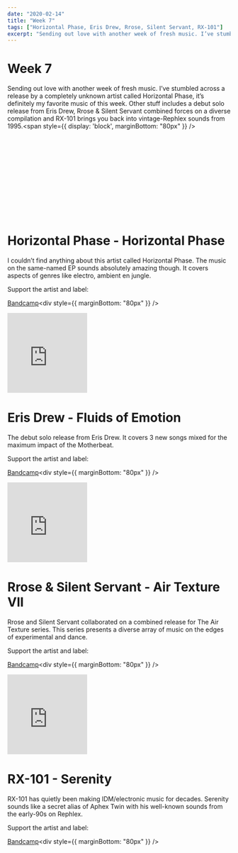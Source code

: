 ```yaml
---
date: "2020-02-14"
title: "Week 7"
tags: ["Horizontal Phase, Eris Drew, Rrose, Silent Servant, RX-101"]
excerpt: "Sending out love with another week of fresh music. I’ve stumbled across a release by a completely unknown artist called Horizontal Phase, it’s definitely my favorite music of this week. Other stuff includes a debut solo release from Eris Drew, Rrose & Silent Servant combined forces on a diverse compilation and RX-101 brings you back into vintage-Rephlex sounds from 1995."
---
```


# Week 7

Sending out love with another week of fresh music. I’ve stumbled across a release by a completely unknown artist called Horizontal Phase, it’s definitely my favorite music of this week. Other stuff includes a debut solo release from Eris Drew, Rrose & Silent Servant combined forces on a diverse compilation and RX-101 brings you back into vintage-Rephlex sounds from 1995.<span style={{ display: 'block', marginBottom: "80px" }} />

<iframe style="border: 0; width: 180px; height: 180px;" src="" seamless>
  <a href="http://conradpack.bandcamp.com/album/horizontal-phase">
    Horizontal Phase by Horizontal Phase
  </a>
</iframe>

# Horizontal Phase - Horizontal Phase

I couldn’t find anything about this artist called Horizontal Phase. The music on the same-named EP sounds absolutely amazing though. It covers aspects of genres like electro, ambient en jungle.

Support the artist and label:

[Bandcamp](https://conradpack.bandcamp.com/album/horizontal-phase)<div style={{ marginBottom: "80px" }} />

<iframe
  style="border: 0; width: 180px; height: 180px;"
  src="https://bandcamp.com/EmbeddedPlayer/album=2387994345/size=large/bgcol=ffffff/linkcol=0687f5/tracklist=false/transparent=true/"
  seamless
>
  <a href="http://erisdrew.bandcamp.com/album/fluids-of-emotion-it-44">
    Fluids of Emotion [IT 44] by Eris Drew
  </a>
</iframe>

# Eris Drew - Fluids of Emotion

The debut solo release from Eris Drew. It covers 3 new songs mixed for the maximum impact of the Motherbeat.

Support the artist and label:

[Bandcamp](https://erisdrew.bandcamp.com/album/fluids-of-emotion-it-44)<div style={{ marginBottom: "80px" }} />

<iframe
  style="border: 0; width: 180px; height: 180px;"
  src="https://bandcamp.com/EmbeddedPlayer/album=3578470687/size=large/bgcol=ffffff/linkcol=0687f5/tracklist=false/transparent=true/"
  seamless
>
  <a href="http://airtexture.bandcamp.com/album/air-texture-vii">
    Air Texture VII by Rrose + Silent Servant
  </a>
</iframe>

# Rrose & Silent Servant - Air Texture VII

Rrose and Silent Servant collaborated on a combined release for The Air Texture series. This series presents a diverse array of music on the edges of experimental and dance.

Support the artist and label:

[Bandcamp](https://airtexture.bandcamp.com/album/air-texture-vii)<div style={{ marginBottom: "80px" }} />

<iframe
  style="border: 0; width: 180px; height: 180px;"
  src="https://bandcamp.com/EmbeddedPlayer/album=1989562496/size=large/bgcol=ffffff/linkcol=0687f5/tracklist=false/transparent=true/"
  seamless
>
  <a href="http://rx-101.bandcamp.com/album/serenity-2">Serenity by RX-101</a>
</iframe>

# RX-101 - Serenity

RX-101 has quietly been making IDM/electronic music for decades. Serenity sounds like a secret alias of Aphex Twin with his well-known sounds from the early-90s on Rephlex.

Support the artist and label:

[Bandcamp](https://rx-101.bandcamp.com/album/serenity-2)<div style={{ marginBottom: "80px" }} />
